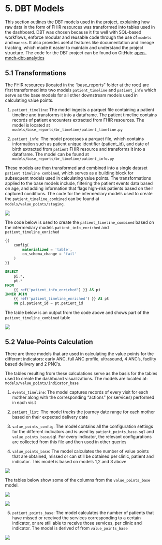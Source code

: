 # 5. DBT Models

This section outlines the DBT models used in the project, explaining how raw data in the form of FHIR resources was transformed into tables used in the dashboard. DBT was chosen because it fits well with SQL-based workflows, enforce modular and reusable code through the use of `models` and `macros`. It also provides useful features like documentation and lineage tracking, which made it easier to maintain and understand the project structure. The code for the DBT project can be found on GitHub: [open-mnch-dbt-analytics](https://github.com/PharmAccess/open-mnch-dbt-analytics/tree/main)

## 5.1 Transformations

The FHIR resources (located in the "base_reports" folder at the root) are first transformed into two models `patient_timeline` and `patient_info` which serve as the base models for all other downstream models used in calculating value points.

1. `patient_timeline`: The model ingests a parquet file containing a patient timeline and transforms it into a dataframe. The patient timeline contains records of patient encounters extracted from FHIR resources. The model is located at `models/base_reports/br_timeline/patient_timeline.py` 

2. `patient_info`: The model processes a parquet file, which contains information such as patient unique identifier (patient_id), and date of birth extracted from `patient` FHIR resource and transforms it into a dataframe. The model can be found at `models/base_reports/br_timeline/patient_info.py`

These models are then transformed and combined into a single dataset `patient timeline combined`, which serves as a building block for subsequent models used in calculating value points. The transformations applied to the base models include, filtering the patient events data based on age, and adding information that flags high-risk patients based on their captured conditions. The code for the intermediary models used to create the `patient_timeline_combined` can be found at `models/value_points/staging`.

![](base_staged_m-schema.png)

The code below is used to create the `patient_timeline_combined` based on the intermediary models `patient_info_enriched` and `patient_timeline_enriched`

```sql
{{
    config(
        materialized = 'table',
        on_schema_change = 'fail'
    )
}}

SELECT
    pi.*,
    pt.*
FROM
    {{ ref('patient_info_enriched') }} AS pi
INNER JOIN
    {{ ref('patient_timeline_enriched') }} AS pt
    ON pi.patient_id = pt.patient_id
```
The table below is an output from the code above and shows part of the `patient_timeline_combined` table

![](pt_combined.png)

## 5.2 Value-Points Calculation 

There are three models that are used in calculating the value points for the different indicators: early ANC, full ANC profile, ultrasound, 4 ANC’s, facility based delivery and 2 PNC’s.

The tables resulting from these calculations serve as the basis for the tables used to create the dashboard visualizations. The models are located at: `models/value_points/indicator_base`

1. `events_timeline`: The model captures records of every visit for each mother along with the corresponding "actions" (or services) performed in each visit

2. `patient_list`: The model tracks the journey date range for each mother based on their expected delivery date

3. `value_points_config`: The model contains all the configuration settings for the different indicators and is used by `patient_points_base.sql` and `value_points_base`.sql. For every indicator, the relevant configurations are collected from this file and then used in other queries

4. `value_points_base`: The model calculates the number of value points that are obtained, missed or can still be obtained per clinic, patient and indicator. This model is based on models 1,2 and 3 above

![](vp_base.png){fig-align="center"}

The tables below show some of the columns from the `value_points_base` model. 

![](vp_base-1.png)

![](vp_base-2.png)

5. `patient_points_base`: The model calculates the number of patients that have missed or received the services corresponding to a certain indicator, or are still able to receive those services, per clinic and indicator. The model is derived of from `value_points_base`

![](pt_base.png){fig-align="center"}


